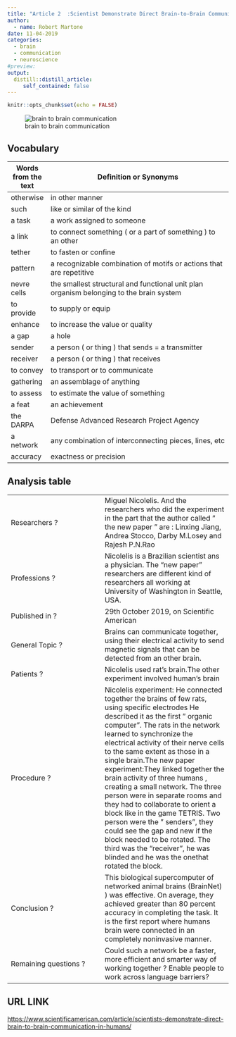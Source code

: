 ```yaml
---
title: "Article 2  :Scientist Demonstrate Direct Brain-to-Brain Communication in Humans."
author:
  - name: Robert Martone 
date: 11-04-2019
categories:
  - brain
  - communication 
  - neuroscience
#preview: 
output:
  distill::distill_article:
     self_contained: false
---
```



```r
knitr::opts_chunk$set(echo = FALSE)
```


![brain to brain communication](https://static.scientificamerican.com/sciam/cache/file/FA20BD8C-1068-4C4C-83DC640033C16686_source.jpg?w=590&h=800&75D70919-16D9-4153-B10B4F17B6C49A72)

## Vocabulary 

| Words from the text |  Definition or Synonyms                                                                  |
| ------------------- | ---------------------------------------------------------------------------------------- |
| otherwise           | in other manner                                                                          |
| such                | like or similar of the kind                                                              |
| a task              | a work assigned to someone                                                               |
| a link              |  to connect something ( or a part of something )  to an other                            |
| tether              |  to fasten or confine                                                                    |
| pattern             | a recognizable combination of motifs or actions that are repetitive                      |
| nevre cells         | the smallest structural and functional unit plan organism belonging to the brain system  |
| to provide          |  to supply or equip                                                                      |
| enhance             | to increase the value or quality                                                         |
| a gap               |  a hole                                                                                  |
| sender              |  a person ( or thing ) that sends = a transmitter                                        |
| receiver            | a person ( or thing ) that receives                                                      |
| to convey           |  to transport or to communicate                                                          |
| gathering           |  an assemblage of anything                                                               |
| to assess           |  to estimate the value of something                                                      |
| a feat              |  an achievement                                                                          |
| the DARPA           | Defense Advanced Research Project Agency                                                 |
| a network           | any combination of interconnecting pieces, lines, etc                                    |
| accuracy            |  exactness or precision                                                                  |

## Analysis table

|                        |                                |
|------------------------|--------------------------------|
| Researchers ?         | Miguel Nicolelis. And the researchers who did the experiment in the part that the author called " the new paper " are : Linxing Jiang, Andrea Stocco, Darby M.Losey and Rajesh P.N.Rao |
| Professions ?         | Nicolelis is a Brazilian scientist ans a physician. The "new paper" researchers are different kind of researchers all working at University of Washington in Seattle, USA.|
| Published in ?        | 29th October 2019, on Scientific American |
| General Topic ?       | Brains can communicate together, using their electrical activity to send magnetic signals that can be detected from an other brain. |
| Patients ?            | Nicolelis used rat's brain.The other experiment involved human's brain |
| Procedure ?           | Nicolelis experiment: He connected together the brains of few rats, using specific electrodes  He described it as the first " organic computer". The rats in the network learned to synchronize the electrical activity of their nerve cells to the same extent as those in a single brain.The new paper experiment:They linked together the brain activity of three humans , creating a small network. The three person were in separate rooms and they had to collaborate to orient a block like in the game TETRIS. Two person were the " senders", they could see the gap and new if the block needed to be rotated. The third was the "receiver", he was blinded and he was the onethat rotated the block.     |
| Conclusion ?          | This biological supercomputer of networked animal brains (BrainNet) ) was effective. On average, they achieved greater than 80 percent accuracy in completing the task. It is the first report where humans brain were connected in an completely noninvasive manner. |
| Remaining questions ? | Could such a network be a faster, more efficient and smarter way of working together ? Enable people to work across language barriers? |



## URL LINK 
<https://www.scientificamerican.com/article/scientists-demonstrate-direct-brain-to-brain-communication-in-humans/>













